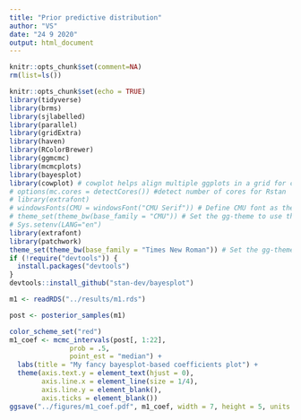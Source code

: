 ```yaml
---
title: "Prior predictive distribution"
author: "VS"
date: "24 9 2020"
output: html_document
---
```


```r
knitr::opts_chunk$set(comment=NA)
rm(list=ls())
```
```r
knitr::opts_chunk$set(echo = TRUE)
library(tidyverse)
library(brms)
library(sjlabelled)
library(parallel)
library(gridExtra)
library(haven)
library(RColorBrewer)
library(ggmcmc)
library(mcmcplots)
library(bayesplot)
library(cowplot) # cowplot helps align multiple ggplots in a grid for comparison
# options(mc.cores = detectCores()) #detect number of cores for Rstan
# library(extrafont)
# windowsFonts(CMU = windowsFont("CMU Serif")) # Define CMU font as the computer modern serif font that is used in my latex template
# theme_set(theme_bw(base_family = "CMU")) # Set the gg-theme to use the latex font
# Sys.setenv(LANG="en")
library(extrafont)
library(patchwork)
theme_set(theme_bw(base_family = "Times New Roman")) # Set the gg-theme to use the latex font
if (!require("devtools")) {
  install.packages("devtools")
}
devtools::install_github("stan-dev/bayesplot")
```
```r
m1 <- readRDS("../results/m1.rds")
```

```r
post <- posterior_samples(m1)

color_scheme_set("red")
m1_coef <- mcmc_intervals(post[, 1:22],
               prob = .5,
               point_est = "median") +
  labs(title = "My fancy bayesplot-based coefficients plot") +
  theme(axis.text.y = element_text(hjust = 0),
        axis.line.x = element_line(size = 1/4),
        axis.line.y = element_blank(),
        axis.ticks = element_blank())
ggsave("../figures/m1_coef.pdf", m1_coef, width = 7, height = 5, units = "in")
```


